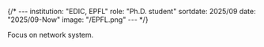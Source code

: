 {/* ---
institution: "EDIC, EPFL"
role: "Ph.D. student"
sortdate: 2025/09
date: "2025/09-Now"
image: "/EPFL.png"
--- */}

Focus on network system.
